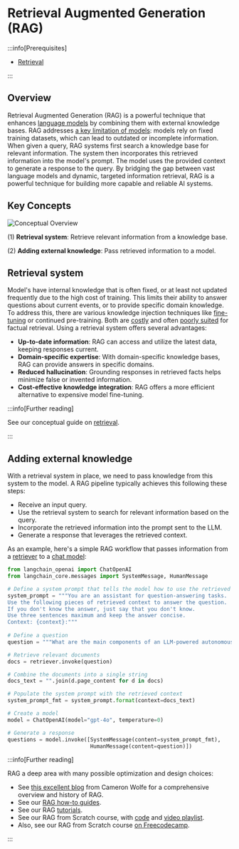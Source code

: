 # Retrieval Augmented Generation (RAG)

:::info[Prerequisites]

* [Retrieval](/docs/concepts/retrieval/)

:::

## Overview

Retrieval Augmented Generation (RAG) is a powerful technique that enhances [language models](/docs/concepts/chat_models/) by combining them with external knowledge bases. 
RAG addresses [a key limitation of models](https://www.glean.com/blog/how-to-build-an-ai-assistant-for-the-enterprise): models rely on fixed training datasets, which can lead to outdated or incomplete information.
When given a query, RAG systems first search a knowledge base for relevant information.
The system then incorporates this retrieved information into the model's prompt.
The model uses the provided context to generate a response to the query.
By bridging the gap between vast language models and dynamic, targeted information retrieval, RAG is a powerful technique for building more capable and reliable AI systems.

## Key Concepts

![Conceptual Overview](/img/rag_concepts.png)

(1) **Retrieval system**: Retrieve relevant information from a knowledge base.

(2) **Adding external knowledge**: Pass retrieved information to a model.

## Retrieval system

Model's have internal knowledge that is often fixed, or at least not updated frequently due to the high cost of training.
This limits their ability to answer questions about current events, or to provide specific domain knowledge.
To address this, there are various knowledge injection techniques like [fine-tuning](https://hamel.dev/blog/posts/fine_tuning_valuable.html) or continued pre-training.
Both are [costly](https://www.glean.com/blog/how-to-build-an-ai-assistant-for-the-enterprise) and often [poorly suited](https://www.anyscale.com/blog/fine-tuning-is-for-form-not-facts) for factual retrieval.
Using a retrieval system offers several advantages:

- **Up-to-date information**: RAG can access and utilize the latest data, keeping responses current.
- **Domain-specific expertise**: With domain-specific knowledge bases, RAG can provide answers in specific domains.
- **Reduced hallucination**: Grounding responses in retrieved facts helps minimize false or invented information.
- **Cost-effective knowledge integration**: RAG offers a more efficient alternative to expensive model fine-tuning.

:::info[Further reading]

See our conceptual guide on [retrieval](/docs/concepts/retrieval/).

:::

## Adding external knowledge

With a retrieval system in place, we need to pass knowledge from this system to the model. 
A RAG pipeline typically achieves this following these steps:

- Receive an input query.
- Use the retrieval system to search for relevant information based on the query.
- Incorporate the retrieved information into the prompt sent to the LLM.
- Generate a response that leverages the retrieved context.

As an example, here's a simple RAG workflow that passes information from a [retriever](/docs/concepts/retrievers/) to a [chat model](/docs/concepts/chat_models/):

```python
from langchain_openai import ChatOpenAI
from langchain_core.messages import SystemMessage, HumanMessage

# Define a system prompt that tells the model how to use the retrieved context
system_prompt = """You are an assistant for question-answering tasks. 
Use the following pieces of retrieved context to answer the question. 
If you don't know the answer, just say that you don't know. 
Use three sentences maximum and keep the answer concise.
Context: {context}:"""
    
# Define a question
question = """What are the main components of an LLM-powered autonomous agent system?"""

# Retrieve relevant documents
docs = retriever.invoke(question)

# Combine the documents into a single string
docs_text = "".join(d.page_content for d in docs)

# Populate the system prompt with the retrieved context
system_prompt_fmt = system_prompt.format(context=docs_text)

# Create a model
model = ChatOpenAI(model="gpt-4o", temperature=0) 

# Generate a response
questions = model.invoke([SystemMessage(content=system_prompt_fmt),
                          HumanMessage(content=question)])
```

:::info[Further reading]

RAG a deep area with many possible optimization and design choices:

* See [this excellent blog](https://cameronrwolfe.substack.com/p/a-practitioners-guide-to-retrieval?utm_source=profile&utm_medium=reader2) from Cameron Wolfe for a comprehensive overview and history of RAG.
* See our [RAG how-to guides](/docs/how_to/#qa-with-rag).
* See our RAG [tutorials](/docs/tutorials/#working-with-external-knowledge).
* See our RAG from Scratch course, with [code](https://github.com/langchain-ai/rag-from-scratch) and [video playlist](https://www.youtube.com/playlist?list=PLfaIDFEXuae2LXbO1_PKyVJiQ23ZztA0x).
* Also, see our RAG from Scratch course [on Freecodecamp](https://youtu.be/sVcwVQRHIc8?feature=shared).

:::
